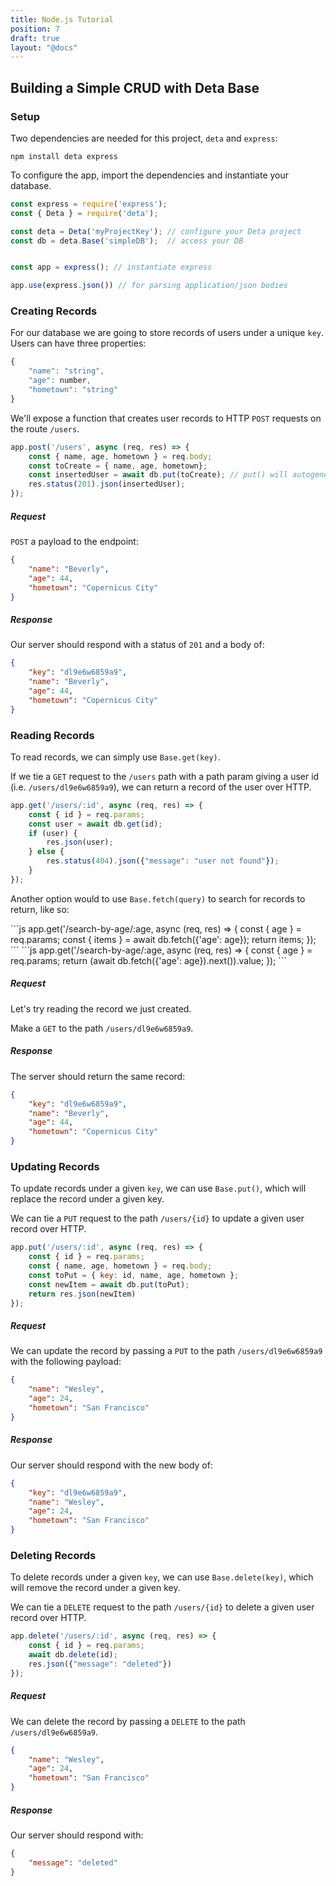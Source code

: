 ```yaml
---
title: Node.js Tutorial
position: 7
draft: true
layout: "@docs"
---
```


## Building a Simple CRUD with Deta Base

### Setup

Two dependencies are needed for this project, `deta` and `express`:
```shell
npm install deta express
```

To configure the app, import the dependencies and instantiate your database.

```js
const express = require('express');
const { Deta } = require('deta');

const deta = Deta('myProjectKey'); // configure your Deta project
const db = deta.Base('simpleDB');  // access your DB


const app = express(); // instantiate express

app.use(express.json()) // for parsing application/json bodies
```



### Creating Records

For our database we are going to store records of users under a unique `key`. Users can have three properties:
```js
{
    "name": "string",
    "age": number,
    "hometown": "string"
}

```

We'll expose a function that creates user records to HTTP `POST` requests on the route `/users`.
```js
app.post('/users', async (req, res) => {
    const { name, age, hometown } = req.body;
    const toCreate = { name, age, hometown};
    const insertedUser = await db.put(toCreate); // put() will autogenerate a key for us
    res.status(201).json(insertedUser);
});
```



##### Request

`POST` a payload to the endpoint:
```json
{
    "name": "Beverly",
    "age": 44,
    "hometown": "Copernicus City"
}
```



##### Response

Our server should respond with a status of `201` and a body of:
```json
{
    "key": "dl9e6w6859a9",
    "name": "Beverly",
    "age": 44,
    "hometown": "Copernicus City"
}
```

### Reading Records

To read records, we can simply use `Base.get(key)`. 

If we tie a `GET` request to the `/users` path with a path param giving a user id (i.e. `/users/dl9e6w6859a9`), we can return a record of the user over HTTP.

```js
app.get('/users/:id', async (req, res) => {
    const { id } = req.params;
    const user = await db.get(id);
    if (user) {
        res.json(user);
    } else {
        res.status(404).json({"message": "user not found"});
    }
});
```

Another option would to use `Base.fetch(query)` to search for records to return, like so:

<LangVariantsTabs>

  <Fragment slot="current">
    ```js
    app.get('/search-by-age/:age, async (req, res) => {
        const { age } = req.params;
        const { items } = await db.fetch({'age': age});
        return items;
    });
    ```
  </Fragment>

  <Fragment slot="legacy">
    ```js
    app.get('/search-by-age/:age, async (req, res) => {
        const { age } = req.params;
        return (await db.fetch({'age': age}).next()).value;
    });
    ```
  </Fragment>
  
</LangVariantsTabs>

##### Request

Let's try reading the record we just created.

Make a `GET` to the path `/users/dl9e6w6859a9`.

##### Response

The server should return the same record:

```json
{
    "key": "dl9e6w6859a9",
    "name": "Beverly",
    "age": 44,
    "hometown": "Copernicus City"
}
```

### Updating Records

To update records under a given `key`, we can use `Base.put()`, which will replace the record under a given key.

We can tie a `PUT` request to the path `/users/{id}` to update a given user record over HTTP.

```js
app.put('/users/:id', async (req, res) => {
    const { id } = req.params;
    const { name, age, hometown } = req.body;
    const toPut = { key: id, name, age, hometown };
    const newItem = await db.put(toPut);
    return res.json(newItem)
});
```

##### Request

We can update the record by passing a `PUT` to the path `/users/dl9e6w6859a9` with the following payload:

```json
{
    "name": "Wesley",
    "age": 24,
    "hometown": "San Francisco"
}
```

##### Response

Our server should respond with the new body of:

```json
{
    "key": "dl9e6w6859a9",
    "name": "Wesley",
    "age": 24,
    "hometown": "San Francisco"
}
```


### Deleting Records

To delete records under a given `key`, we can use `Base.delete(key)`, which will remove the record under a given key.

We can tie a `DELETE` request to the path `/users/{id}` to delete a given user record over HTTP.

```js
app.delete('/users/:id', async (req, res) => {
    const { id } = req.params;
    await db.delete(id);
    res.json({"message": "deleted"})
});
```

##### Request

We can delete the record by passing a `DELETE` to the path `/users/dl9e6w6859a9`.

```json
{
    "name": "Wesley",
    "age": 24,
    "hometown": "San Francisco"
}
```

##### Response

Our server should respond with:

```json
{
    "message": "deleted"
}
```
